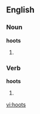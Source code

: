 ==English==
===Noun===
'''hoots'''
# {{plural of|[[hoot]]}}

===Verb===
'''hoots'''
# {{third-person singular of|[[hoot]]}}

[[vi:hoots]]